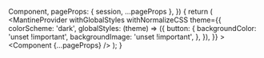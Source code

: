 
  Component,
  pageProps: { session, ...pageProps },
}) {
  return (
    <MantineProvider
      withGlobalStyles
      withNormalizeCSS
      theme={{
        colorScheme: 'dark',
        globalStyles: (theme) => ({
          button: {
            backgroundColor: 'unset !important',
            backgroundImage: 'unset !important',
          },
        }),
      }}
    >
      <Component {...pageProps} />
    </MantineProvider>
  );
}
